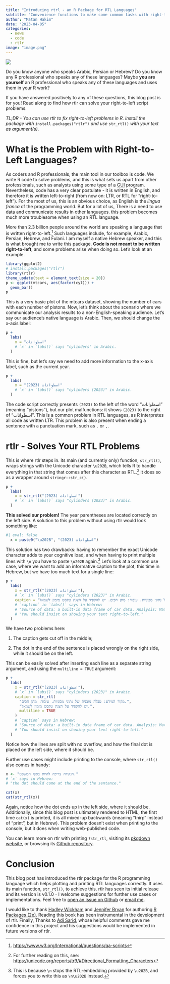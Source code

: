 ```yaml
---
title: "Introducing rtrl - an R Package for RTL Languages"
subtitle: "Convenience functions to make some common tasks with right-to-left string printing easier, more convenient and with no need to remember long Unicode characters. Specifically helpful for right-to-left languages such as Arabic, Persian and Hebrew."
author: "Matan Hakim"
date: "2023-04-05"
categories: 
  - news
  - code
  - rtlr
image: "image.png"
---
```


![](image.png){fig-alt="Hex logo for rtlr, \"rtlr\" text with a right-pointing arrow surrounded by a hexagon" fig-align="center"}

Do you know anyone who speaks Arabic, Persian or Hebrew? Do you know any R professional who speaks any of these languages? Maybe **you are yourself** an R professional who speaks any of these languages and uses them in your R work?

If you have answered positively to any of these questions, this blog post is for you! Read along to find how rtlr can solve your right-to-left script problems.

*TL;DR - You can use rtlr to fix right-to-left problems in R. install the package with* `install.packages("rtlr")` *and use* `str_rtl()` *with your text as argument(s).*

# What is the Problem with Right-to-Left Languages?

As coders and R professionals, the main tool in our toolbox is code. We write R code to solve problems, and this is what sets us apart from other professionals, such as analysts using some type of a [GUI](https://en.wikipedia.org/wiki/Graphical_user_interface) program. Nevertheless, code has a very clear postulate - it is written in English, and therefore it is written left-to-right (from now on: LTR, or RTL for "right-to-left"). For the most of us, this is an obvious choice, as English is the *lingua franca* of the programming world. But for a lot of us, There is a need to use data and communicate results in other languages. this problem becomes much more troublesome when using an RTL language.

More than 2.3 billion people around the world are speaking a language that is written right-to-left.[^1] Such languages include, for example, Arabic, Persian, Hebrew, and Fulani. I am myself a native Hebrew speaker, and this is what brought me to write this package. **Code is not meant to be written right-to-left**, and some problems arise when doing so. Let's look at an example.

[^1]: <https://www.w3.org/International/questions/qa-scripts>

```r
library(ggplot2)
# install.packages("rtlr")
library(rtlr)
theme_update(text = element_text(size = 20))
p <- ggplot(mtcars, aes(factor(cyl))) +
  geom_bar()
p
```

This is a very basic plot of the mtcars dataset, showing the number of cars with each number of pistons. Now, let's think about the scenario where we communicate our analysis results to a non-English-speaking audience. Let's say our audience's native language is Arabic. Then, we should change the x-axis label:

```r
p +
  labs(
    x = "اسطوانات"
    # `x` in `labs()` says "cylinders" in Arabic.
  )
```

This is fine, but let's say we need to add more information to the x-axis label, such as the current year.

```r
p +
  labs(
    x = "اسطوانات (2023)"
    # `x` in `labs()` says "cylinders (2023)" in Arabic.
  )
```

The code script correctly presents `(2023)` to the left of the word "اسطوانات" (meaning "pistons"), but our plot malfunctions: it shows `(2023)` to the right of "اسطوانات". This is a common problem in RTL languages, as R interpretes all code as written LTR. This problem is also present when ending a sentence with a punctuation mark, such as `.` or `,`.

# rtlr - Solves Your RTL Problems

This is where rtlr steps in. its main (and currently only) function, `str_rtl()`, wraps strings with the Unicode character `\u202B`, which tells R to handle everything in that string that comes after this character as RTL.[^2] it does so as a wrapper around `stringr::str_c()`.

[^2]: For further reading on this, see: <https://unicode.org/reports/tr9/#Directional_Formatting_Characters>

```r
p +
  labs(
    x = str_rtl("اسطوانات (2023)")
    # `x` in `labs()` says "cylinders (2023)" in Arabic.
  )
```

**This solved our problem!** The year parentheses are located correctly on the left side. A solution to this problem without using rtlr would look something like:

```r
#| eval: false
  x = paste0("\u202B", "اسطوانات (2023)")
```

This solution has two drawbacks: having to remember the exact Unicode character adds to your cognitive load, and when having to print multiple lines with `\n` you have to paste `\u202B` again.[^3] Let's look at a common use case, where we want to add an informative caption to the plot, this time in Hebrew, but we have too much text for a single line:

[^3]: This is because `\n` stops the RTL-embedding provided by `\u202B`, and forces you to write this as `\n\u202B` instead.

```r
p +
  labs(
    x = str_rtl("اسطوانات (2023)"),
    # `x` in `labs()` says "cylinders (2023)" in Arabic.
    caption = "מקור המידע: טבלה מובנית של נתוני מכוניות. עיבוד: מתן חכים. יש להקפיד על הצגת טקסט מימין לשמאל."
    # `caption` in `labs()` says in Hebrew:
    # "Source of data: a built-in data frame of car data. Analysis: Matan Hakim."
    # "You should insist on showing your text right-to-left."
  )
```

We have two problems here:

1.  The caption gets cut off in the middle;

2.  The dot in the end of the sentence is placed wrongly on the right side, while it should be on the left.

This can be easily solved after inserting each line as a separate string argument, and using the `multiline = TRUE` argument:

```r
p +
  labs(
    x = str_rtl("اسطوانات (2023)"),
    # `x` in `labs()` says "cylinders (2023)" in Arabic.
    caption = str_rtl(
      "מקור המידע: טבלה מובנית של נתוני מכוניות. עיבוד: מתן חכים.",
      "יש להקפיד על הצגת טקסט מימין לשמאל.",
      multiline = TRUE
    )
    # `caption` says in Hebrew:
    # "Source of data: a built-in data frame of car data. Analysis: Matan Hakim."
    # "You should insist on showing your text right-to-left."
  )
```

Notice how the lines are split with no overflow, and how the final dot is placed on the left side, where it should be.

Further use cases might include printing to the console, where `str_rtl()` also comes in handy:

```r
x <- "הנקודה צריכה להיות בסוף המשפט."
# `x` says in Hebrew:
# "the dot should come at the end of the sentance."

cat(x)
cat(str_rtl(x))
```

Again, notice how the dot ends up in the left side, where it should be. Additionally, since this blog post is ultimately rendered to HTML, the first time `cat(x)` is printed, it is all mixed-up backwards (meaning "tnirp" instead of "print", but in Hebrew). This problem doesn't exist when printing to the console, but it does when writing web-published code.

You can learn more on rtlr with printing `?str_rtl`, visiting its [pkgdown website](https://matanhakim.github.io/rtlr/), or browsing its [Github repository](https://github.com/matanhakim/rtlr).

# Conclusion

This blog post has introduced the rtlr package for the R programming language which helps plotting and printing RTL languages correctly. It uses its main function, `str_rtl()`, to achieve this. rtlr has seen its initial release and its version is v0.1.0 - I welcome suggestions for further use cases or implementations. Feel free to [open an issue on Github](https://github.com/matanhakim/rtlr/issues) or [email me](mailto:matanhakim@gmail.com).

I would like to thank [Hadley Wickham](http://hadley.nz/) and [Jennifer Bryan](http://jennybryan.org/) for authoring [R Packages (2e)](https://r-pkgs.org/). Reading this book has been instrumental in the development of rtlr. Finally, Thanks to [Adi Sarid](https://adisarid.github.io/), whose helpful comments gave me confidence in this project and his suggestions would be implemented in future versions of rtlr.
